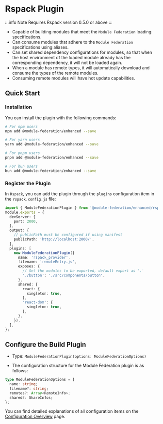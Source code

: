 # Rspack Plugin

:::info Note
Requires Rspack version 0.5.0 or above
:::

- Capable of building modules that meet the `Module Federation` loading specifications.
- Can consume modules that adhere to the `Module Federation` specifications using aliases.
- Can set shared dependency configurations for modules, so that when the host environment of the loaded module already has the corresponding dependency, it will not be loaded again.
- When a module has remote types, it will automatically download and consume the types of the remote modules.
- Consuming remote modules will have hot update capabilities.

## Quick Start

### Installation

You can install the plugin with the following commands:

```bash
# For npm users
npm add @module-federation/enhanced --save

# For yarn users
yarn add @module-federation/enhanced --save

# For pnpm users
pnpm add @module-federation/enhanced --save

# For bun users
bun add @module-federation/enhanced --save
```

### Register the Plugin

In `Rspack`, you can add the plugin through the `plugins` configuration item in the `rspack.config.js` file:

```ts title='rspack.config.js'
import { ModuleFederationPlugin } from '@module-federation/enhanced/rspack';
module.exports = {
  devServer: {
    port: 2000,
  },
  output: {
    // publicPath must be configured if using manifest
    publicPath: 'http://localhost:2000/',
  },
  plugins: [
    new ModuleFederationPlugin({
      name: 'rspack_provider',
      filename: 'remoteEntry.js',
      exposes: {
        // Set the modules to be exported, default export as '.'
        './button': './src/components/button',
      },
      shared: {
        react: {
          singleton: true,
        },
        'react-dom': {
          singleton: true,
        },
      },
    }),
  ],
};
```

## Configure the Build Plugin

- Type: `ModuleFederationPlugin(options: ModuleFederationOptions)`

- The configuration structure for the Module Federation plugin is as follows:

```ts
type ModuleFederationOptions = {
  name: string;
  filename?: string;
  remotes?: Array<RemoteInfo>;
  shared?: ShareInfos;
};
```

You can find detailed explanations of all configuration items on the [Configuration Overview](../../configure/index) page.
